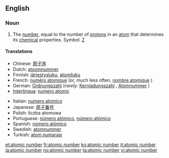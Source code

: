 ==English==

===Noun===
{{en-noun|sg=[[atomic]] [[number]]}}
{{wikipedia}}

# {{chemistry}} The [[number]], equal to the number of [[proton]]s in an [[atom]] that determines its [[chemical]] properties.  Symbol: [[Z]]

====Translations====
{{top}}
*Chinese: [[原子序]]
*Dutch: [[atoomnummer]] {{n}}
*Finnish: [[järjestysluku]], [[atomiluku]]
*French: [[numéro atomique]] {{m}} (or, much less often, [[nombre atomique]] {{m}})
*German: [[Ordnungszahl]] {{f}} (''rarely:'' [[Kernladungszahl]] {{f}}, [[Atomnummer]] {{f}})
*[[Interlingua]]: [[numero atomic]]
{{mid}}
*Italian: [[numero atomico]]
*Japanese: [[原子番号]]
*Polish: liczba atomowa {{f}}
*Portuguese: [[número atômico]], [[número atómico]]
*Spanish: [[número atómico]]
*Swedish: [[atomnummer]] {{n}}
*Turkish: [[atom numarası]]
{{bottom}}

[[et:atomic number]]
[[fr:atomic number]]
[[ko:atomic number]]
[[it:atomic number]]
[[ja:atomic number]]
[[no:atomic number]]
[[ta:atomic number]]
[[vi:atomic number]]